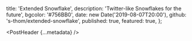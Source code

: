 
  title: 'Extended Snowflake',
  description: 'Twitter-like Snowflakes for the future',
  bgcolor: '#756BB0',
  date: new Date('2019-08-07T20:00'),
  github: 's-thom/extended-snowflake',
  published: true,
  featured: true,
};

<PostHeader {...metadata} />

<LargeLink href="https://www.npmjs.com/package/extended-snowflake" title="NPM Package" />
